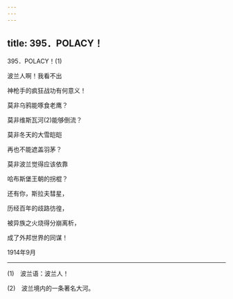 ```yaml
---
---
---
```

title: 395．POLACY！
---




395．POLACY！(1)


波兰人啊！我看不出

神枪手的疯狂战功有何意义！

莫非乌鸦能啄食老鹰？

莫非维斯瓦河(2)能够倒流？

莫非冬天的大雪皑皑

再也不能遮盖羽茅？

莫非波兰觉得应该依靠

哈布斯堡王朝的拐棍？

还有你，斯拉夫彗星，

历经百年的歧路彷徨，

被异族之火烧得分崩离析，

成了外邦世界的同谋！

1914年9月



* * *



(1)　波兰语：波兰人！

(2)　波兰境内的一条著名大河。